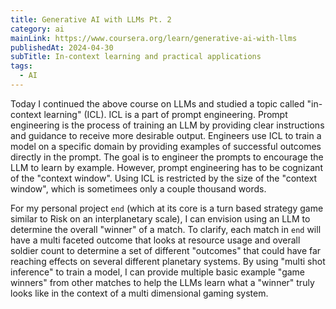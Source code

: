 ```yaml
---
title: Generative AI with LLMs Pt. 2
category: ai
mainLink: https://www.coursera.org/learn/generative-ai-with-llms
publishedAt: 2024-04-30
subTitle: In-context learning and practical applications
tags:
  - AI
---
```


Today I continued the above course on LLMs and studied a topic called "in-context learning" (ICL). ICL is a part of prompt engineering. Prompt engineering is the process of training an LLM by providing clear instructions and guidance to receive more desirable output. Engineers use ICL to train a model on a specific domain by providing examples of successful outcomes directly in the prompt. The goal is to engineer the prompts to encourage the LLM to learn by example. However, prompt engineering has to be cognizant of the "context window". Using ICL is restricted by the size of the "context window", which is sometimees only a couple thousand words.

For my personal project `end` (which at its core is a turn based strategy game similar to Risk on an interplanetary scale), I can envision using an LLM to determine the overall "winner" of a match. To clarify, each match in `end` will have a multi faceted outcome that looks at resource usage and overall soldier count to determine a set of different "outcomes" that could have far reaching effects on several different planetary systems. By using "multi shot inference" to train a model, I can provide multiple basic example "game winners" from other matches to help the LLMs learn what a "winner" truly looks like in the context of a multi dimensional gaming system.